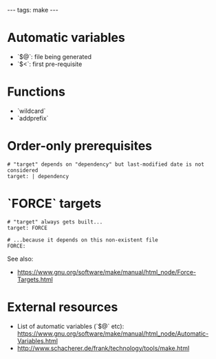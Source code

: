 ---
tags: make
---
= Automatic variables =

* `$@`: file being generated
* `$<`: first pre-requisite

= Functions =

* `wildcard`
* `addprefix`

= Order-only prerequisites =

<pre># "target" depends on "dependency" but last-modified date is not considered
target: | dependency</pre>

= `FORCE` targets =

<pre># "target" always gets built...
target: FORCE

# ...because it depends on this non-existent file
FORCE:</pre>

See also:

* https://www.gnu.org/software/make/manual/html_node/Force-Targets.html

= External resources =

* List of automatic variables (`$@` etc): https://www.gnu.org/software/make/manual/html_node/Automatic-Variables.html
* http://www.schacherer.de/frank/technology/tools/make.html
